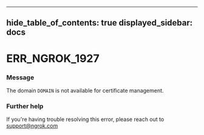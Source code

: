 

---
hide_table_of_contents: true
displayed_sidebar: docs
---


# ERR_NGROK_1927

### Message
The domain `DOMAIN` is not available for certificate management.

<ErrorDetails error="err_ngrok_1927" />



### Further help
If you're having trouble resolving this error, please reach out to [support@ngrok.com](mailto:support@ngrok.com?subject=Help%20with%20ERR_NGROK_1927)

